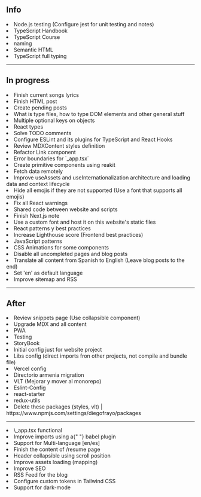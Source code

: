 ## Info

<Collapsible title="Priority">
  <ToDoList>
    <li>Node.js testing (Configure jest for unit testing and notes)</li>
    <li>TypeScript Handbook</li>
    <li>TypeScript Course</li>
  </ToDoList>
</Collapsible>

<Collapsible title="Best practices checklist">
  <ToDoList>
    <li>
      <Link href="https://github.com/kettanaito/naming-cheatsheet">naming</Link>
    </li>
    <li>Semantic HTML</li>
    <li>TypeScript full typing</li>
  </ToDoList>
</Collapsible>

---

## In progress

<Collapsible title="Content">
  <ToDoList>
    <li>Finish current songs lyrics</li>
    <li>Finish HTML post</li>
    <li>Create pending posts</li>
  </ToDoList>
</Collapsible>

<Collapsible title="TypeScript">
  <ToDoList>
    <li>What is type files, how to type DOM elements and other general stuff</li>
    <li>Multiple optional keys on objects</li>
    <li>React types</li>
    <li>Solve TODO comments</li>
    <li>Configure ESLint and its plugins for TypeScript and React Hooks</li>
  </ToDoList>
</Collapsible>

<Collapsible title="Challenges">
  <ToDoList>
    <li>Review MDXContent styles definition</li>
    <li>Refactor Link component</li>
    <li>Error boundaries for `_app.tsx`</li>
    <li>Create primitive components using reakit</li>
    <li>Fetch data remotely</li>
    <li>
      Improve useAssets and useInternationalization architecture and loading data and
      context lifecycle
    </li>
    <li>
      Hide all emojis if they are not supported (Use a font that supports all emojis)
    </li>
    <li>Fix all React warnings</li>
    <li>Shared code between website and scripts</li>
  </ToDoList>
</Collapsible>

<Collapsible title="Learning">
  <ToDoList>
    <li>Finish Next.js note</li>
    <li>Use a custom font and host it on this website's static files</li>
    <li>React patterns y best practices</li>
    <li>Increase Lighthouse score (Frontend best practices)</li>
    <li>JavaScript patterns</li>
    <li>CSS Animations for some components</li>
  </ToDoList>
</Collapsible>

<Collapsible title="English">
  <ToDoList>
    <li data-completed>Disable all uncompleted pages and blog posts</li>
    <li>Translate all content from Spanish to English (Leave blog posts to the end)</li>
    <li>Set 'en' as default language</li>
    <li>Improve sitemap and RSS</li>
  </ToDoList>
</Collapsible>

---

## After

<Collapsible title="To Do">
  <ToDoList>
    <li>Review snippets page (Use collapsible component)</li>
    <li>Upgrade MDX and all content</li>
  </ToDoList>
</Collapsible>

<Collapsible title="Long term">
  <ToDoList>
    <li>PWA</li>
    <li>Testing</li>
    <li>StoryBook</li>
  </ToDoList>
</Collapsible>

<Collapsible title="Monorepo / Repos cleanup">
  <ToDoList>
    <li>Initial config just for website project</li>
    <li>Libs config (direct imports fron other projects, not compile and bundle file)</li>
    <li>Vercel config</li>
    <li>Directorio armenia migration</li>
  </ToDoList>
  <ToDoList>
    <li>VLT (Mejorar y mover al monorepo)</li>
    <li>Eslint-Config</li>
    <li>react-starter</li>
    <li>redux-utils</li>
    <li>
      Delete these packages (styles, vlt) | <Link href="https://www.npmjs.com/settings/diegofrayo/packages">https://www.npmjs.com/settings/diegofrayo/packages</Link>
    </li>
  </ToDoList>
</Collapsible>

---

<Collapsible title="Done">
  <ToDoList>
    <li>\_app.tsx functional</li>
    <li>
      Improve imports using a{" "}
      <Link href="https://www.npmjs.com/package/babel-plugin-import">babel plugin</Link>
    </li>
    <li>Support for Multi-language [en/es]</li>
    <li>
      Finish the content of <Link href={DATA.routes.RESUME}>/resume</Link> page
    </li>
    <li>Header collapsible using scroll position</li>
    <li>Improve assets loading (mapping)</li>
    <li>Improve SEO</li>
    <li>RSS Feed for the blog</li>
    <li>Configure custom tokens in Tailwind CSS</li>
    <li>Support for dark-mode</li>
  </ToDoList>
</Collapsible>
